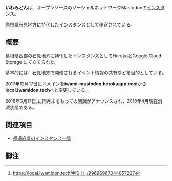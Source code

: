 {{Infobox instance
| Name          = いわみどん
| Domain        = https://local.iwamidon.tech/
| Admin         = [[SH|S.H.]]
| Country       = 日本
| Start         = 2017年10月21日
| End = 2018年3月31日
}}
'''いわみどん'''は、オープンソースのソーシャルネットワークMastodonの[[インスタンス]]。

島根県石見地方に特化したインスタンスとして運営されている。

== 概要 ==
島根県西部の石見地方に特化したインスタンスとしてHerokuとGoogle Cloud Storage にて立てられた。

基本的には、石見地方で開催されるイベント情報の共有などを目的としている。

2017年12月17日にドメインを'''iwami-mastodon.herokuapp.com'''から'''local.iwamidon.tech'''へと変更している。

2018年3月17日<ref>https://local.iwamidon.tech/@S_H_/99696967044857227</ref>に同月末をもっての閉鎖がアナウンスされ、2018年4月現在消滅状態である。

== 関連項目 ==
* [[都道府県のインスタンス一覧]]

==脚注==
<references />

{{DEFAULTSORT:いわみ}}
